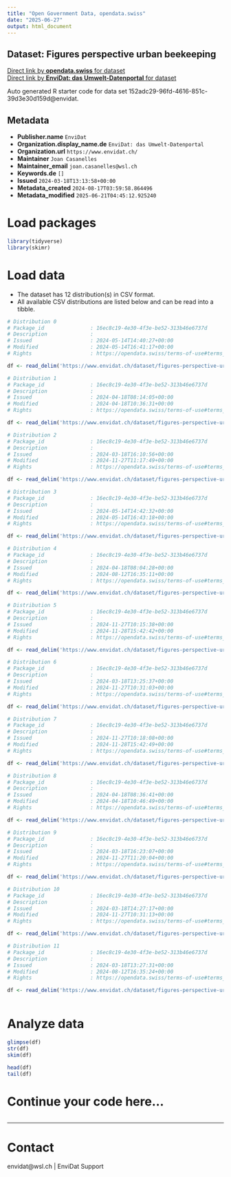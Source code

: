 ```yaml
---
title: "Open Government Data, opendata.swiss"
date: "2025-06-27"
output: html_document
---
```


## Dataset: Figures perspective urban beekeeping



[Direct link by **opendata.swiss** for dataset](https://opendata.swiss/de/dataset/figures-perspective-urban-beekeeping)<br>
[Direct link by **EnviDat: das Umwelt-Datenportal** for dataset](https://www.envidat.ch/#/metadata/figures-perspective-urban-beekeeping)

Auto generated R starter code for data set 152adc29-96fd-4616-851c-39d3e30d159d@envidat.

## Metadata

- **Publisher.name** `EnviDat`
- **Organization.display_name.de** `EnviDat: das Umwelt-Datenportal`
- **Organization.url** `https://www.envidat.ch/`
- **Maintainer** `Joan Casanelles`
- **Maintainer_email** `joan.casanelles@wsl.ch`
- **Keywords.de** `[]`
- **Issued** `2024-03-18T13:13:58+00:00`
- **Metadata_created** `2024-08-17T03:59:58.864496`
- **Metadata_modified** `2025-06-21T04:45:12.925240`


# Load packages

```r

library(tidyverse)
library(skimr)

```

# Load data

-   The dataset has 12 distribution(s) in CSV format.
-   All available CSV distributions are listed below and can be read into a tibble.

```r

# Distribution 0
# Package_id               : 16ec8c19-4e30-4f3e-be52-313b46e6737d
# Description              : 
# Issued                   : 2024-05-14T14:40:27+00:00
# Modified                 : 2024-05-14T16:41:17+00:00
# Rights                   : https://opendata.swiss/terms-of-use#terms_open

df <- read_delim('https://www.envidat.ch/dataset/figures-perspective-urban-beekeeping/resource/5f514458-36af-4c5c-a3b2-fefe670ebdb3')

# Distribution 1
# Package_id               : 16ec8c19-4e30-4f3e-be52-313b46e6737d
# Description              : 
# Issued                   : 2024-04-18T08:14:05+00:00
# Modified                 : 2024-04-18T10:36:31+00:00
# Rights                   : https://opendata.swiss/terms-of-use#terms_open

df <- read_delim('https://www.envidat.ch/dataset/figures-perspective-urban-beekeeping/resource/efd9c5a4-9b8f-4473-b5c6-c6c6c65c22c5')

# Distribution 2
# Package_id               : 16ec8c19-4e30-4f3e-be52-313b46e6737d
# Description              : 
# Issued                   : 2024-03-18T16:10:56+00:00
# Modified                 : 2024-11-27T11:17:49+00:00
# Rights                   : https://opendata.swiss/terms-of-use#terms_open

df <- read_delim('https://www.envidat.ch/dataset/figures-perspective-urban-beekeeping/resource/40fc5176-f9bd-4406-bdaa-ec5777d59bc7')

# Distribution 3
# Package_id               : 16ec8c19-4e30-4f3e-be52-313b46e6737d
# Description              : 
# Issued                   : 2024-05-14T14:42:32+00:00
# Modified                 : 2024-05-14T16:43:18+00:00
# Rights                   : https://opendata.swiss/terms-of-use#terms_open

df <- read_delim('https://www.envidat.ch/dataset/figures-perspective-urban-beekeeping/resource/979f7e0b-d069-4f73-8978-da6a25021681')

# Distribution 4
# Package_id               : 16ec8c19-4e30-4f3e-be52-313b46e6737d
# Description              : 
# Issued                   : 2024-04-18T08:04:28+00:00
# Modified                 : 2024-08-12T16:35:11+00:00
# Rights                   : https://opendata.swiss/terms-of-use#terms_open

df <- read_delim('https://www.envidat.ch/dataset/figures-perspective-urban-beekeeping/resource/bb5d9722-2054-4cf3-8c14-8233f78c367a')

# Distribution 5
# Package_id               : 16ec8c19-4e30-4f3e-be52-313b46e6737d
# Description              : 
# Issued                   : 2024-11-27T10:15:38+00:00
# Modified                 : 2024-11-28T15:42:42+00:00
# Rights                   : https://opendata.swiss/terms-of-use#terms_open

df <- read_delim('https://www.envidat.ch/dataset/figures-perspective-urban-beekeeping/resource/2cbc89cf-9a61-470d-9782-d06683905aec')

# Distribution 6
# Package_id               : 16ec8c19-4e30-4f3e-be52-313b46e6737d
# Description              : 
# Issued                   : 2024-03-18T13:25:37+00:00
# Modified                 : 2024-11-27T10:31:03+00:00
# Rights                   : https://opendata.swiss/terms-of-use#terms_open

df <- read_delim('https://www.envidat.ch/dataset/figures-perspective-urban-beekeeping/resource/5ba02a31-5914-4bba-ad65-58cb93030b07')

# Distribution 7
# Package_id               : 16ec8c19-4e30-4f3e-be52-313b46e6737d
# Description              : 
# Issued                   : 2024-11-27T10:18:08+00:00
# Modified                 : 2024-11-28T15:42:49+00:00
# Rights                   : https://opendata.swiss/terms-of-use#terms_open

df <- read_delim('https://www.envidat.ch/dataset/figures-perspective-urban-beekeeping/resource/017ec9fb-051e-44b5-802b-c2a9ebb519f3')

# Distribution 8
# Package_id               : 16ec8c19-4e30-4f3e-be52-313b46e6737d
# Description              : 
# Issued                   : 2024-04-18T08:36:41+00:00
# Modified                 : 2024-04-18T10:46:49+00:00
# Rights                   : https://opendata.swiss/terms-of-use#terms_open

df <- read_delim('https://www.envidat.ch/dataset/figures-perspective-urban-beekeeping/resource/1362115c-fced-4573-af08-2923b1fcfe5c')

# Distribution 9
# Package_id               : 16ec8c19-4e30-4f3e-be52-313b46e6737d
# Description              : 
# Issued                   : 2024-03-18T16:23:07+00:00
# Modified                 : 2024-11-27T11:20:04+00:00
# Rights                   : https://opendata.swiss/terms-of-use#terms_open

df <- read_delim('https://www.envidat.ch/dataset/figures-perspective-urban-beekeeping/resource/7ab40a8e-a8b5-45e0-a56c-b3ef34373ed9')

# Distribution 10
# Package_id               : 16ec8c19-4e30-4f3e-be52-313b46e6737d
# Description              : 
# Issued                   : 2024-03-18T14:27:17+00:00
# Modified                 : 2024-11-27T10:31:13+00:00
# Rights                   : https://opendata.swiss/terms-of-use#terms_open

df <- read_delim('https://www.envidat.ch/dataset/figures-perspective-urban-beekeeping/resource/a5320430-d384-4451-8cd7-5dfc49a9b427')

# Distribution 11
# Package_id               : 16ec8c19-4e30-4f3e-be52-313b46e6737d
# Description              : 
# Issued                   : 2024-03-18T13:27:31+00:00
# Modified                 : 2024-08-12T16:35:24+00:00
# Rights                   : https://opendata.swiss/terms-of-use#terms_open

df <- read_delim('https://www.envidat.ch/dataset/figures-perspective-urban-beekeeping/resource/7a0a508a-5b79-4eb6-810d-d75c7aac1ea4')



```

# Analyze data

```r

glimpse(df)
str(df)
skim(df)

head(df)
tail(df)

```

# Continue your code here...

```r

```

------------------------------------------------------------------------

# Contact

envidat@wsl.ch | EnviDat Support

